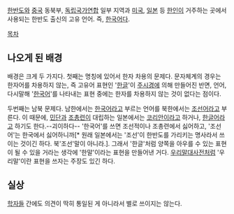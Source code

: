 [[한반도]]와 [[중국]] 동북부, [[독립국가연합]] 일부 지역과 [[미국]], [[일본]] 등 [[한인]]이 거주하는 곳에서 사용되는 한반도 출신의 고유 언어. 즉, [[한국어]]다.

[[목차]]
== 나오게 된 배경 ==
배경은 크게 두 가지다. 첫째는 명칭에 있어서 한자 차용의 문제다. 문자체계의 경우는 한자어를 차용하지 않는, 즉 고유어 표현인 '[[한글]]'이 [[주시경]]에 의해 만들어진 반면, 언어, 다시말해 '[[한국어]]'를 나타내는 표현 중에는 한자를 차용하지 않는 것이 없다는 점이다. 

두번째는 남북 문제다. 남한에서는 [[한국어]]라고 부르는 언어를 북한에서는 [[조선어]]라고 부른다. 이 때문에, [[민단]]과 [[조총련]]이 대립하는 일본에서는 [[코리안]]이라고 하거나, [[한글어]]라고 하기도 한다.--괴이하다-- '한국어'를 쓰면 조선적이나 조총련에서 싫어하고, '조선어'는 한국에서 싫어하니까[* 원래 일본에서는 '조선'이 한반도를 가리키는 명사라서 쓰이는 것이긴 하다. 북'조선'말이 아니라.]. 그래서 '한글'처럼 양쪽을 아우를 수 있는 표현이 될 수 있을 거라는 생각에 '한말'이라는 표현을 만들어낸 거다. [[우리말대사전]]처럼 '우리말'이란 표현을 쓰자는 주장도 있긴 하다.

== 실상 ==
[[학자]]들 간에도 의견이 딱히 통일된 게 아니라서 별로 쓰이지는 않는다.
